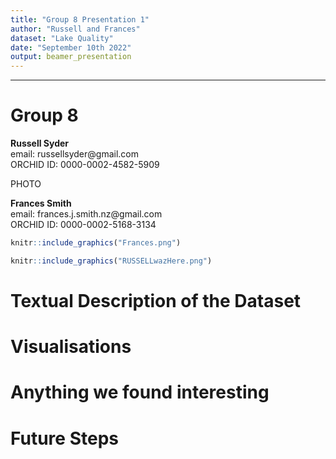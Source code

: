 ```yaml
---
title: "Group 8 Presentation 1"
author: "Russell and Frances"
dataset: "Lake Quality"
date: "September 10th 2022"
output: beamer_presentation
---
```



---
# Group 8

**Russell Syder**  
email: russellsyder@gmail.com  
ORCHID ID: 0000-0002-4582-5909  

PHOTO

**Frances Smith**  
email: frances.j.smith.nz@gmail.com  
ORCHID ID: 0000-0002-5168-3134

```r
knitr::include_graphics("Frances.png")

```
```r

knitr::include_graphics("RUSSELLwazHere.png")
```

# Textual Description of the Dataset


# Visualisations


# Anything we found interesting


# Future Steps

